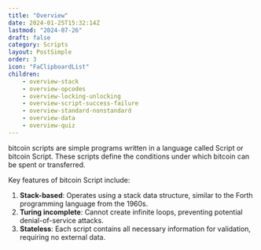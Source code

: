 ```yaml
---
title: "Overview"
date: 2024-01-25T15:32:14Z
lastmod: "2024-07-26"
draft: false
category: Scripts
layout: PostSimple
order: 3
icon: "FaClipboardList"
children:
    - overview-stack
    - overview-opcodes
    - overview-locking-unlocking
    - overview-script-success-failure
    - overview-standard-nonstandard
    - overview-data
    - overview-quiz
---
```


bitcoin scripts are simple programs written in a language called Script or bitcoin Script. These scripts define the conditions under which bitcoin can be spent or transferred.

Key features of bitcoin Script include:

1. **Stack-based**: Operates using a stack data structure, similar to the Forth programming language from the 1960s.
2. **Turing incomplete**: Cannot create infinite loops, preventing potential denial-of-service attacks.
3. **Stateless**: Each script contains all necessary information for validation, requiring no external data.
